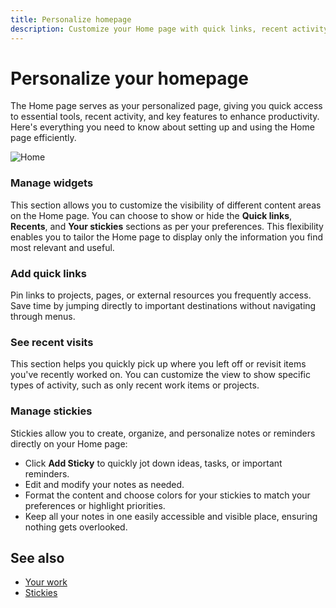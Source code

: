 ```yaml
---
title: Personalize homepage
description: Customize your Home page with quick links, recent activity, and sticky notes to create a personalized dashboard for improved productivity.
---
```


# Personalize your homepage

The Home page serves as your personalized page, giving you quick access to essential tools, recent activity, and key features to enhance productivity. Here's everything you need to know about setting up and using the Home page efficiently.

![Home](https://media.docs.plane.so/account/home-page.webp#hero)

### Manage widgets

This section allows you to customize the visibility of different content areas on the Home page. You can choose to show or hide the **Quick links**, **Recents**, and **Your stickies** sections as per your preferences. This flexibility enables you to tailor the Home page to display only the information you find most relevant and useful.

### Add quick links

Pin links to projects, pages, or external resources you frequently access. Save time by jumping directly to important destinations without navigating through menus.

### See recent visits

This section helps you quickly pick up where you left off or revisit items you've recently worked on. You can customize the view to show specific types of activity, such as only recent work items or projects.

### Manage stickies

Stickies allow you to create, organize, and personalize notes or reminders directly on your Home page:

- Click **Add Sticky** to quickly jot down ideas, tasks, or important reminders.
- Edit and modify your notes as needed.
- Format the content and choose colors for your stickies to match your preferences or highlight priorities.
- Keep all your notes in one easily accessible and visible place, ensuring nothing gets overlooked.

## See also

- [Your work](/your-work)
- [Stickies](/core-concepts/stickies)
